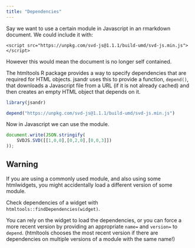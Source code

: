 ```yaml
---
title: "Dependencies"
---
```


Say we want to use a certain module in Javascript in an rmarkdown document. We could include it with:

```
<script src="https://unpkg.com/svd-js@1.1.1/build-umd/svd-js.min.js"></script>
```

However this would mean the document is no longer self contained.

The htmltools R package provides a way to specify dependencies that are required for HTML objects. jsandr uses this to provide a function, `depend()`, that downloads a Javascript file from a URL (if it is not already cached) and then creates an empty HTML object that depends on it.

```r
library(jsandr)

depend("https://unpkg.com/svd-js@1.1.1/build-umd/svd-js.min.js")
```

Now in Javascript we can use the module.

```js
document.write(JSON.stringify( 
    SVDJS.SVD([[1,0,0],[0,2,0],[0,0,3]])
));
```

## Warning

If you are using a commonly used module, and also using some htmlwidgets, you might accidentally load a different version of some module.

Check dependencies of a widget with `htmltools::findDependencies(widget)`.

You can rely on the widget to load the dependencies, or you can force a more recent version by providing an appropriate `name=` and `version=` to `depend`. (htmltools chooses the most recent version if there are dependencies on multiple versions of a module with the same name!)

